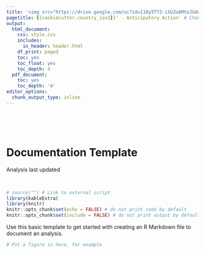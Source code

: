 ```yaml
---
title: '<img src="https://drive.google.com/uc?id=118y5T73-iSUZoAMtoJGddxq9QzD_GDKX" style="height:40px;float:left; margin:10px" /><img src="https://drive.google.com/uc?id=1fHQUzF3ZjaoHj9KQ33-94dK_X1hcmjzW" style="height:50px;float:left; margin:10px" />'
pagetitle: {{cookiecutter.country_iso3}}' - Anticipatory Action' # Change title to something appropriate for your work
output:
  html_document:
    css: style.css 
    includes:
      in_header: header.html
    df_print: paged
    toc: yes
    toc_float: yes
    toc_depth: 4
  pdf_document:
    toc: yes
    toc_depth: '4'
editor_options:
  chunk_output_type: inline
---
```


<br> 
<br>
<br>

# Documentation Template
Analysis last updated <SET DATE>

<br>

```r
# source("") # Link to external script
library(kableExtra)
library(knitr)
knitr::opts_chunk$set(echo = FALSE) # do not print code by default
knitr::opts_chunk$set(include = FALSE) # do not print output by default
```


Use this basic template to get started with creating an R Markdown file to document an analysis.


```r

# Put a figure in here, for example 

```

